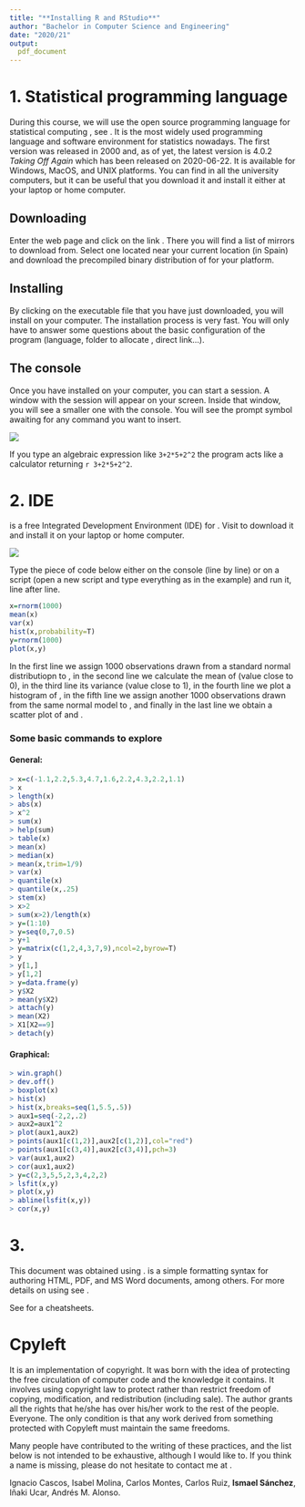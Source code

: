 ---
title: "**Installing R and RStudio**"
author: "Bachelor in Computer Science and Engineering"
date: "2020/21"
output: 
  pdf_document
---

# 1. Statistical programming language \textsf{R}

During this course, we will use the open source programming language for statistical computing \textsf{R}, see \texttt{http://www.r-project.org/}. It is the most widely used programming language and software environment for statistics nowadays. The first \textsf{R} version was released in 2000 and, as of yet, the latest version is 4.0.2 *Taking Off Again* which has been released on 2020-06-22. It is available for Windows, MacOS, and UNIX platforms. You can find \textsf{R} in all the university computers, but it can be useful that you download it and install it either at your laptop or home computer.

## Downloading \textsf{R}

Enter the web page \texttt{http://www.r-project.org/} and click on the link \texttt{download R}. There you will find a list of mirrors to download \textsf{R} from. Select one located near your current location (in Spain) and download the precompiled binary distribution of \textsf{R} for your platform.

## Installing \textsf{R}

By clicking on the executable file that you have just downloaded, you will install \textsf{R} on your computer. The installation process is very fast. You will only have to answer some questions about the basic configuration of the program (language, folder to allocate \textsf{R}, direct link...).

## The \textsf{R} console

Once you have installed \textsf{R} on your computer, you can start a session. A window with the \textsf{R} session will appear on your screen. Inside that window, you will see a smaller one with the \textsf{R} console. You will see the prompt symbol \verb"> " awaiting for any command you want to insert. 

![](Rconsole.jpg)

If you type an algebraic expression like ```3+2*5+2^2``` the program acts like a calculator returning `r 3+2*5+2^2`.

# 2. IDE \textsf{RStudio}

\textsf{RStudio} is a free Integrated Development Environment (IDE) for \textsf{R}. Visit \texttt{https://www.rstudio.com/} to download it and install it on your laptop or home computer. 

![](Rstudio.jpg)

Type the piece of code below either on the \textsf{RStudio} console (line by line) or on a script (open a new \textsf{R} script and type everything as in the example) and run it, line after line.

```{r, fig.width=2.5, fig.height=2.5}
x=rnorm(1000)
mean(x)
var(x)
hist(x,probability=T)
y=rnorm(1000)
plot(x,y)
```

In the first line we assign 1000 observations drawn from a standard normal distributiopn to \texttt{x}, in the second line we calculate the mean of \texttt{x} (value close to $0$), in the third line its variance (value close to $1$), in the fourth line we plot a histogram of \texttt{x}, in the fifth line we assign another 1000 observations drawn from the same normal model to \texttt{y}, and finally in the last line we obtain a scatter plot of \texttt{x} and \texttt{y}.

### Some basic commands to explore
#### General:

```R
> x=c(-1.1,2.2,5.3,4.7,1.6,2.2,4.3,2.2,1.1)
> x
> length(x)
> abs(x)
> x^2
> sum(x)
> help(sum)
> table(x)
> mean(x)
> median(x)
> mean(x,trim=1/9)
> var(x)
> quantile(x)
> quantile(x,.25)
> stem(x)
> x>2
> sum(x>2)/length(x)
> y=(1:10)
> y=seq(0,7,0.5)
> y+1
> y=matrix(c(1,2,4,3,7,9),ncol=2,byrow=T)
> y
> y[1,]
> y[1,2]
> y=data.frame(y)
> y$X2
> mean(y$X2)
> attach(y)
> mean(X2)
> X1[X2==9]
> detach(y)
```
#### Graphical:
```R
> win.graph()
> dev.off()
> boxplot(x)
> hist(x)
> hist(x,breaks=seq(1,5.5,.5))
> aux1=seq(-2,2,.2)
> aux2=aux1^2
> plot(aux1,aux2)
> points(aux1[c(1,2)],aux2[c(1,2)],col="red")
> points(aux1[c(3,4)],aux2[c(3,4)],pch=3)
> var(aux1,aux2)
> cor(aux1,aux2)
> y=c(2,3,5,5,2,3,4,2,2)
> lsfit(x,y)
> plot(x,y)
> abline(lsfit(x,y))
> cor(x,y)
```


# 3. \textsf{R Markdown}

This document was obtained using \textsf{R Markdown}. \textsf{Markdown} is a simple formatting syntax for authoring HTML, PDF, and MS Word documents, among others.  For more details on using \textsf{R Markdown} see \texttt{http://rmarkdown.rstudio.com}. 

See \texttt{https://github.com/rstudio/cheatsheets/raw/master/rmarkdown-2.0.pdf} for a cheatsheets.  


# C\textcopyleft pyleft

It is an implementation of copyright. It was born with the idea of protecting the free circulation of computer code and the knowledge it contains. It involves using copyright law to protect rather than restrict freedom of copying, modification, and redistribution (including sale). The author grants all the rights that he/she has over his/her work to the rest of the people. Everyone. The only condition is that any work derived from something protected with Copyleft must maintain the same freedoms.

Many people have contributed to the writing of these practices, and the list below is not intended to be exhaustive, although I would like to. If you think a name is missing, please do not hesitate to contact me at \texttt{<El.Aprendiz.de.Getafe@gmail.com>}.

Ignacio Cascos, Isabel Molina, Carlos Montes, Carlos Ruiz, **Ismael Sánchez**, Iñaki Ucar, Andrés M. Alonso.
